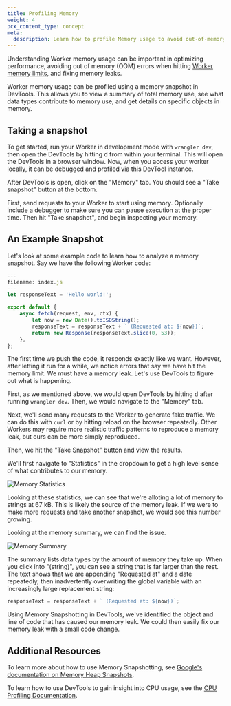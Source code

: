 ```yaml
---
title: Profiling Memory
weight: 4
pcx_content_type: concept
meta:
  description: Learn how to profile Memory usage to avoid out-of-memory errors and optimize your Worker
---
```


Understanding Worker memory usage can be important in optimizing performance, avoiding out of memory (OOM)
errors when hitting [Worker memory limits](/workers/platform/limits/#memory), and fixing memory leaks.

Worker memory usage can be profiled using a memory snapshot in DevTools. This allows you to view a summary
of total memory use, see what data types contribute to memory use, and get details on specific objects
in memory.

## Taking a snapshot

To get started, run your Worker in development mode with `wrangler dev`, then open the DevTools by
hitting <kbd>d</kbd> from within your terminal. This will open the DevTools in a browser window.
Now, when you access your worker locally, it can be debugged and profiled via this DevTool instance.

After DevTools is open, click on the "Memory" tab. You should see a "Take snapshot" button at the bottom.

First, send requests to your Worker to start using memory. Optionally include a debugger to make sure
you can pause execution at the proper time. Then hit "Take snapshot", and begin inspecting your memory.

## An Example Snapshot

Let's look at some example code to learn how to analyze a memory snapshot. Say we have the following Worker code:

```js
---
filename: index.js
---
let responseText = 'Hello world!';

export default {
	async fetch(request, env, ctx) {
		let now = new Date().toISOString();
		responseText = responseText + ` (Requested at: ${now})`;
		return new Response(responseText.slice(0, 53));
	},
};
```

The first time we push the code, it responds exactly like we want. However, after letting it run for
a while, we notice errors that say we have hit the memory limit. We must have a memory leak. Let's use
DevTools to figure out what is happening.

First, as we mentioned above, we would open DevTools by hitting <kbd>d</kbd> after running `wrangler dev`. Then, we would
navigate to the "Memory" tab.

Next, we'll send many requests to the Worker to generate fake traffic. We can do this with `curl` or by hitting
reload on the browser repeatedly. Other Workers may require more realistic traffic patterns to reproduce a memory
leak, but ours can be more simply reproduced.

Then, we hit the "Take Snapshot" button and view the results.

We'll first navigate to "Statistics" in the dropdown to get a high level sense of what contributes to our memory.

![Memory Statistics](~/assets/images/workers/observability/memory-stats.png)

Looking at these statistics, we can see that we're alloting a lot of memory to strings at 67 kB. This is
likely the source of the memory leak. If we were to make more requests and take another snapshot, we would see
this number growing.

Looking at the memory summary, we can find the issue.

![Memory Summary](~/assets/images/workers/observability/memory-summary.png)

The summary lists data types by the amount of memory they take up. When you click into "(string)", you can see
a string that is far larger than the rest. The text shows that we are appending "Requested at" and a date repeatedly,
then inadvertently overwriting the global variable with an increasingly large replacement string:

```js
responseText = responseText + ` (Requested at: ${now})`;
```

Using Memory Snapshotting in DevTools, we've identified the object and line of code that has caused our memory leak.
We could then easily fix our memory leak with a small code change.

## Additional Resources

To learn more about how to use Memory Snapshotting, see [Google's documentation on Memory Heap Snapshots](https://developer.chrome.com/docs/devtools/memory-problems/heap-snapshots).

To learn how to use DevTools to gain insight into CPU usage, see the [CPU Profiling Documentation](/workers/observability/dev-tools/cpu-usage/).
